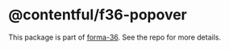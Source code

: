 # @contentful/f36-popover

This package is part of [forma-36](https://github.com/contentful/forma-36). See the repo for more details.
